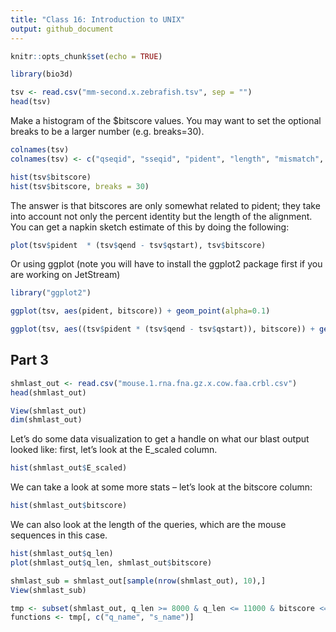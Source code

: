```yaml
---
title: "Class 16: Introduction to UNIX"
output: github_document
---
```


```r
knitr::opts_chunk$set(echo = TRUE)
```

```r
library(bio3d)
```


```r
tsv <- read.csv("mm-second.x.zebrafish.tsv", sep = "")
head(tsv)
```

Make a histogram of the $bitscore values. You may want to set the optional breaks to be a larger number (e.g. breaks=30).

```r
colnames(tsv)
colnames(tsv) <- c("qseqid", "sseqid", "pident", "length", "mismatch", "gapopen", "qstart", "qend", "sstart", "send", "evalue", "bitscore")

hist(tsv$bitscore)
hist(tsv$bitscore, breaks = 30)
```
The answer is that bitscores are only somewhat related to pident; they take into account not only the percent identity but the length of the alignment. You can get a napkin sketch estimate of this by doing the following:

```r
plot(tsv$pident  * (tsv$qend - tsv$qstart), tsv$bitscore)
```

Or using ggplot (note you will have to install the ggplot2 package first if you are working on JetStream)

```r
library("ggplot2")
```

```r
ggplot(tsv, aes(pident, bitscore)) + geom_point(alpha=0.1) 

```

```r
ggplot(tsv, aes((tsv$pident * (tsv$qend - tsv$qstart)), bitscore)) + geom_point(alpha=0.1) + geom_smooth(aes((tsv$pident * (tsv$qend - tsv$qstart)), bitscore))

```

## Part 3

```r
shmlast_out <- read.csv("mouse.1.rna.fna.gz.x.cow.faa.crbl.csv")
head(shmlast_out)
```


```r
View(shmlast_out)
dim(shmlast_out)
```

Let’s do some data visualization to get a handle on what our blast output looked like: first, let’s look at the E_scaled column.

```r
hist(shmlast_out$E_scaled)
```

We can take a look at some more stats – let’s look at the bitscore column:
```r
hist(shmlast_out$bitscore)
```

We can also look at the length of the queries, which are the mouse sequences in this case.
```r
hist(shmlast_out$q_len)
plot(shmlast_out$q_len, shmlast_out$bitscore)
```

```r
shmlast_sub = shmlast_out[sample(nrow(shmlast_out), 10),]
View(shmlast_sub)
```

```r
tmp <- subset(shmlast_out, q_len >= 8000 & q_len <= 11000 & bitscore <=2000)
functions <- tmp[, c("q_name", "s_name")]
```

